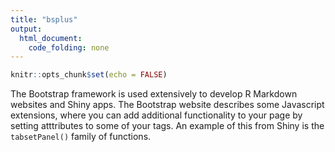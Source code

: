 ```yaml
---
title: "bsplus"
output:
  html_document:
    code_folding: none
---
```


```r
knitr::opts_chunk$set(echo = FALSE)
```

The Bootstrap framework is used extensively to develop R Markdown websites and Shiny apps. The Bootstrap website describes some Javascript extensions, where you can add additional functionality to your page by setting atttributes to some of your tags. An example of this from Shiny is the `tabsetPanel()` family of functions.
